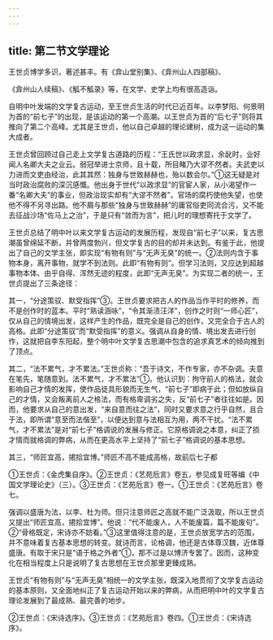 ```yaml
---
---
---
```

title: 第二节文学理论
---



王世贞博学多识，著述甚丰。有《弇山堂别集》、《弇州山人四部稿》、

《弇州山人续稿》、《觚不觚录》等，在文学、史学上均有很高造诣。

自明中叶发端的文学复古运动，至王世贞生活的时代已近百年。以李梦阳、何景明为首的“前七子”的出现，是该运动的第一个高潮。以王世贞为首的“后七子”则将其推向了第二个高峰。尤其是王世贞，他以自己卓越的理论建树，成为这一运动的集大成者。

王世贞曾回顾过自己走上文学复古道路的历程：“王氏世以政求显，余龀时，业好闻人名卿大夫之业云。弱冠举进士京师，且十载，所目睹乃大谬不然者。夫武吏以力进而文吏由经治，此其其然：独身与世致赫赫也，殆以数会尔。”①这无疑是对当时政治腐败的深沉感慨。他出身于世代“以政求显”的官宦人家，从小渴望作一番“名卿大夫”的事业，但政治现实却有“大谬不然者”。官场的腐朽使他失望，也使他不得不另寻出路。他不屑与那些“独身与世致赫赫”的庸官俗吏同流合污，又不能去征战沙场“佐马上之治”，于是只有“敛而为言”，把儿时的理想寄托于文学了。

王世贞总结了明中叶以来文学复古运动的发展历程，发现自“前七子”以来，复古思潮虽曾绵延不断，并曾两度勃兴，但文学复古的目的却并未达到。有鉴于此，他提出了自己的文学主张，即实现“有物有则”与“无声无臭”的统一。②法则内含于事物本身，离开事物，就学不到法则。此即“有物有则”。但学习法则，又应达到超越事物本体、由乎自得、浑然无迹的程度，此即“无声无臭”。为实现二者的统一，王世贞提出了三条途径：

其一，“分途策驭、默受指挥”③。王世贞要求把古人的作品当作平时的修养，而不是创作时的蓝本。平时“熟读涵咏”，“令其渐渍汪洋”，创作之时则“一师心匠”，仅从自己的情境出发，这样产生的作品，既完全是自己的创作，又完全合于古人的高格。此即“分途策驭”而“默受指挥”的意义。强调从自身的情、境出发去进行创作，这就把自李东阳起，整个明中叶文学复古思潮中包含的追求真艺术的倾向推到了顶点。

其二，“法不累气，才不累法。”王世贞称：“吾于诗文，不作专家，亦不杂调。夫意在笔先，笔随意到。法不累气，才不累法”①。他认识到：拘守前人的格法，就会影响自己才情的发挥，使作品徒具形貌而无生气，“前七子”即病于此；但如放纵自己的才情，又会叛离前人之格法，而有格卑调劣之失，反“前七子”者往往如是。因而，他要求从自己的意出发，“来自意而往之法”，同时又要求意之行乎自然，且合于法，即所谓“意至而法偕至”，以便达到意与法相互为用，两不干扰。“法不累气，才不累法”是对“前七子”格调说的发展与修正。它原格调说之本意，纠正了损才情而就格调的弊病，从而在更高水平上坚持了“前七子”格调说的基本思想。

其三，“师匠宜高，捃拾宜博。”师匠不高不能成高格，故前后七子都

①王世贞：《金虎集自序》。②王世贞：《艺苑卮言》卷五，参见成复旺等编《中国文学理论史》（三）。③王世贞：《艺苑卮言》卷一。①王世贞：《艺苑卮言》卷七。

强调以盛唐为法，以李、杜为师。但只注意师匠之高就不能广泛汲取，所以王世贞又提出“师匠宜高，捃拾宜博”。他说：“代不能废人，人不能废篇，篇不能废句”。②“骨格既定，宋诗亦不妨看。”③这里值得注意的是，王世贞放宽学古的范围，并不意味着复古基本思想的转变。就诗而言，论格调，他还是古体尊汉魏，近体尊盛唐。有取于宋只是“语于格之外者”①，那不过是以博济专罢了。因而，这种变化在相当程度上只是说明了复古思想在王世贞那里更臻成熟。

王世贞“有物有则”与“无声无臭”相统一的文学主张，既深入地贯彻了文学复古运动的基本原则，又全面地纠正了复古运动开始以来的弊病，从而把明中叶的文学复古理论发展到了最成熟、最完善的地步。

②王世贞：《宋诗选序》。③王世贞：《艺苑卮言》卷四。①王世贞：《宋诗选序》。